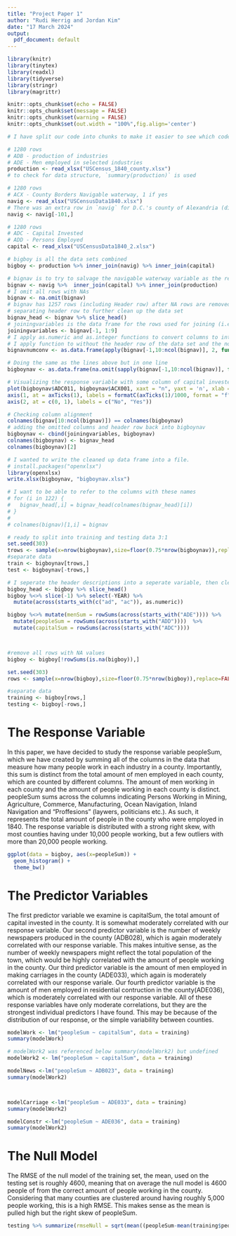 ```yaml
---
title: "Project Paper 1"
author: "Rudi Herrig and Jordan Kim"
date: "17 March 2024"
output:
  pdf_document: default
---
```


```r
library(knitr)
library(tinytex)
library(readxl)
library(tidyverse)
library(stringr)
library(magrittr)

knitr::opts_chunk$set(echo = FALSE)
knitr::opts_chunk$set(message = FALSE)
knitr::opts_chunk$set(warning = FALSE)
knitr::opts_chunk$set(out.width = "100%",fig.align='center')
```

```r
# I have split our code into chunks to make it easier to see which code does what

# 1280 rows
# ADB - production of industries
# ADE - Men employed in selected industries
production <- read_xlsx("USCensus_1840_county.xlsx")
# to check for data structure, `summary(production)` is used

# 1280 rows
# ACX - County Borders Navigable waterway, 1 if yes
navig <- read_xlsx("USCensusData1840.xlsx")
# There was an extra row in `navig` for D.C.'s county of Alexandria (distinct from Rural County of Alexandria) so I removed it.
navig <- navig[-101,]

# 1280 rows
# ADC - Capital Invested
# ADD - Persons Employed
capital <- read_xlsx("USCensusData1840_2.xlsx")
```

```r
# bigboy is all the data sets combined
bigboy <- production %>% inner_join(navig) %>% inner_join(capital) 

# bignav is to try to salvage the navigable waterway variable as the response
bignav <- navig %>%  inner_join(capital) %>% inner_join(production)
# I omit all rows with NAs
bignav <- na.omit(bignav)
# bignav has 1257 rows (including Header row) after NA rows are removed
# separating header row to further clean up the data set
bignav_head <- bignav %>% slice_head()
# joiningvariables is the data frame for the rows used for joining (i.e. same as bigboy[,1:9])
joiningvariables <- bignav[-1, 1:9]
# I apply as.numeric and as.integer functions to convert columns to integers
# I apply function to without the header row of the data set and the non-meaningful columns 
bignavnumconv <- as.data.frame(apply(bignav[-1,10:ncol(bignav)], 2, function(x) as.integer(as.numeric(x))))
```

```r
# Doing the same as the lines above but in one line
bigboynav <- as.data.frame(na.omit(sapply(bignav[-1,10:ncol(bignav)], function(x) as.integer(as.numeric(x)), simplify = TRUE, USE.NAMES = TRUE)))

# Visualizing the response variable with some column of capital invested as potential predictor
plot(bigboynav$ADC011, bigboynav$ACX001, xaxt = "n", yaxt = 'n', xlab = "Capital Invested - Commerce Establishments: Retail stores", ylab = "County Borders Navigable Waterway")
axis(1, at = axTicks(1), labels = formatC(axTicks(1)/1000, format = "f", digits = 0, big.mark = ","))
axis(2, at = c(0, 1), labels = c("No", "Yes"))

# Checking column alignment
colnames(bignav[10:ncol(bignav)]) == colnames(bigboynav)
# adding the omitted columns and header row back into bigboynav
bigboynav <- cbind(joiningvariables, bigboynav)
colnames(bigboynav) <- bignav_head
colnames(bigboynav)[2]

# I wanted to write the cleaned up data frame into a file.
# install.packages("openxlsx")
library(openxlsx)
write.xlsx(bigboynav, "bigboynav.xlsx")
```


```r
# I want to be able to refer to the columns with these names
# for (i in 122) {
#   bignav_head[,i] = bignav_head(colnames(bignav_head)[i])
# }
#
# colnames(bignav)[1,i] = bignav

```


```r
# ready to split into training and testing data 3:1
set.seed(303)
trows <- sample(x=nrow(bigboynav),size=floor(0.75*nrow(bigboynav)),replace=FALSE)
#separate data
train <- bigboynav[trows,]
test <- bigboynav[-trows,]
```

```r
# I seperate the header descriptions into a seperate variable, then clean bigboy up a bit
bigboy_head <- bigboy %>% slice_head()
bigboy %<>% slice(-1) %>% select(-YEAR) %>% 
  mutate(across(starts_with(c("ad", "ac")), as.numeric))

bigboy %<>% mutate(menSum = rowSums(across(starts_with("ADE")))) %>%
  mutate(peopleSum = rowSums(across(starts_with("ADD"))))  %>% 
  mutate(capitalSum = rowSums(across(starts_with("ADC"))))



#remove all rows with NA values
bigboy <- bigboy[!rowSums(is.na(bigboy)),]

set.seed(303)
rows <- sample(x=nrow(bigboy),size=floor(0.75*nrow(bigboy)),replace=FALSE)

#separate data
training <- bigboy[rows,]
testing <- bigboy[-rows,]


```

# The Response Variable

In this paper, we have decided to study the response variable peopleSum, which we have created by summing all of the columns in the data that measure how many people work in each industry in a county. Importantly, this sum is distinct from the total amount of men employed in each county, which are counted by different columns. The amount of men working in each county and the amount of people working in each county is distinct. peopleSum sums across the columns indicating Persons Working in Mining, Agriculture, Commerce, Manufacturing, Ocean Navigation, Inland Navigation and "Proffesions" (laywers, politicians etc.). As such, it represents the total amount of people in the county who were employed in 1840. The response variable is distributed with a strong right skew, with most counties having under 10,000 people working, but a few outliers with more than 20,000 people working.

```r
ggplot(data = bigboy, aes(x=peopleSum)) +
  geom_histogram() +
  theme_bw()
```

# The Predictor Variables

The first predictor variable we examine is capitalSum, the total amount of capital invested in the county. It is somewhat moderately correlated with our response variable. Our second predictor variable is the number of weekly newspapers produced in the county (ADB028), which is again moderately correlated with our response variable. This makes intuitive sense, as the number of weekly newspapers might reflect the total population of the town, which would be highly correlated with the amount of people working in the county. Our third predictor variable is the amount of men employed in making carriages in the county (ADE033), which again is moderately correlated with our response variale. Our fourth predictor variable is the amount of men employed in residential contruction in the county(ADE036), which is moderately correlated with our response variable. All of these response variables have only moderate correlations, but they are the strongest individual predictors I have found. This may be because of the distribution of our response, or the simple variability between counties.

```r
modelWork <- lm("peopleSum ~ capitalSum", data = training)
summary(modelWork)

# modelWork2 was referenced below summary(modelWork2) but undefined
modelWork2 <- lm("peopleSum ~ capitalSum", data = training)

modelNews <-lm("peopleSum ~ ADB023", data = training)
summary(modelWork2)



modelCarriage <-lm("peopleSum ~ ADE033", data = training)
summary(modelWork2)

modelConstr <-lm("peopleSum ~ ADE036", data = training)
summary(modelWork2)

```

# The Null Model

The RMSE of the null model of the training set, the mean, used on the testing set is roughly 4600, meaning that on average the null model is 4600 people of from the correct amount of people working in the county. Considering that many counties are clustered around having roughly 5,000 people working, this is a high RMSE. This makes sense as the mean is pulled high but the right skew of peopleSum.

```r
testing %>% summarize(rmseNull = sqrt(mean((peopleSum-mean(training$peopleSum))^2)))
```
